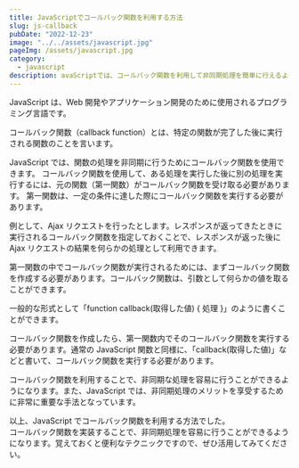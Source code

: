 ```yaml
---
title: JavaScriptでコールバック関数を利用する方法
slug: js-callback
pubDate: "2022-12-23"
image: "../../assets/javascript.jpg"
pageImg: /assets/javascript.jpg
category:
  - javascript
description: avaScriptでは、コールバック関数を利用して非同期処理を簡単に行えるようになります。第一関数がコールバック関数を受け取る機能を活用してみてください。
---
```


JavaScript は、Web 開発やアプリケーション開発のために使用されるプログラミング言語です。

コールバック関数（callback function）とは、特定の関数が完了した後に実行される関数のことを言います。

JavaScript では、関数の処理を非同期に行うためにコールバック関数を使用できます。 コールバック関数を使用して、ある処理を実行した後に別の処理を実行するには、元の関数（第一関数）がコールバック関数を受け取る必要があります。
第一関数は、一定の条件に達した際にコールバック関数を実行する必要があります。

例として、Ajax リクエストを行ったとします。レスポンスが返ってきたときに実行されるコールバック関数を指定しておくことで、レスポンスが返った後に Ajax リクエストの結果を何らかの処理として利用できます。

第一関数の中でコールバック関数が実行されるためには、まずコールバック関数を作成する必要があります。コールバック関数は、引数として何らかの値を取ることができます。

一般的な形式として「function callback(取得した値) { 処理 }」のように書くことができます。

コールバック関数を作成したら、第一関数内でそのコールバック関数を実行する必要があります。通常の JavaScript 関数と同様に、「callback(取得した値)」などと書いて、コールバック関数を実行する必要があります。

コールバック関数を利用することで、非同期な処理を容易に行うことができるようになります。また、JavaScript では、非同期処理のメリットを享受するために非常に重要な手法となっています。

以上、JavaScript でコールバック関数を利用する方法でした。\
コールバック関数を実装することで、非同期処理を容易に行うことができるようになります。覚えておくと便利なテクニックですので、ぜひ活用してみてください。
